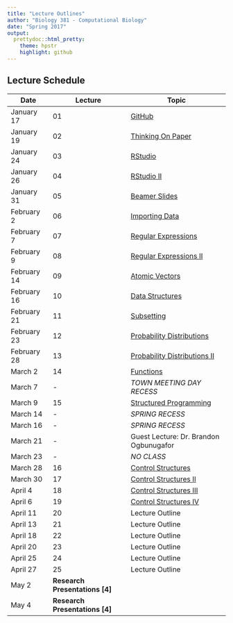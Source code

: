 ```yaml
---
title: "Lecture Outlines"
author: "Biology 381 - Computational Biology"
date: "Spring 2017"
output:
  prettydoc::html_pretty:
    theme: hpstr
    highlight: github
---
```


## Lecture Schedule

Date  | Lecture | Topic
------------- | -------------- |-----------
January 17 | 01  | [GitHub](Lecture01.html) 
January 19 | 02 | [Thinking On Paper](Lecture02.html) 
January 24 | 03 | [RStudio](Lecture03_4.html) 
January 26 | 04 | [RStudio II](Lecture03_4.html) 
January 31 | 05 | [Beamer Slides](Lecture05.html) 
February 2 | 06  | [Importing Data](Lecture06.html) 
February 7 | 07  | [Regular Expressions](Lecture07_8.html) 
February 9 | 08 | [Regular Expressions II](Lecture07_8.html)
February 14 | 09 | [Atomic Vectors](Lecture09.html)
February 16 | 10 | [Data Structures](Lecture10.html)
February 21 | 11 | [Subsetting](Lecture11.html)
February 23 | 12| [Probability Distributions](Lecture12_13.html)
February 28 | 13   | [Probability Distributions II](Lecture12_13.html)
March 2 | 14  | [Functions](Lecture14.html)
March 7 |  -  | *TOWN MEETING DAY RECESS* 
March 9 | 15  | [Structured Programming](Lecture15.html)
March 14 | -  | *SPRING RECESS* 
March 16 | -  | *SPRING RECESS* 
March 21 | -  | Guest Lecture: Dr. Brandon Ogbunugafor
March 23 | -  | *NO CLASS*
March 28 | 16  | [Control Structures](Lecture16.html) 
March 30 | 17  | [Control Structures II](Lecture17.html) 
April 4 | 18  | [Control Structures III](Lecture18.html) 
April 6 | 19  | [Control Structures IV](Lecture19.html) 
April 11 | 20  | Lecture Outline
April 13 | 21  | Lecture Outline
April 18 | 22  | Lecture Outline
April 20 | 23  | Lecture Outline
April 25 | 24  | Lecture Outline
April 27 | 25  | Lecture Outline 
May 2  | **Research Presentations [4]** |
May 4  | **Research Presentations [4]** |
